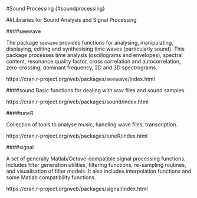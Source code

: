 
#Sound Processing {#soundprocessing}


##Libraries for Sound Analysis and Signal Processing


####seewave

The package `seewave` provides functions for analysing, manipulating, displaying, editing and synthesising time waves (particularly sound). This package processes time analysis (oscillograms and envelopes), spectral content, resonance quality factor, cross correlation and autocorrelation, zero-crossing, dominant frequency, 2D and 3D spectrograms.

https://cran.r-project.org/web/packages/seewave/index.html

####sound
Basic functions for dealing with wav files and sound samples.

https://cran.r-project.org/web/packages/sound/index.html


####tuneR

Collection of tools to analyse music, handling wave files, transcription.

https://cran.r-project.org/web/packages/tuneR/index.html

####signal

A set of generally Matlab/Octave-compatible signal processing functions. Includes filter generation utilities, filtering functions, re-sampling routines, and visualisation of filter models. It also includes interpolation functions and some Matlab compatibility functions.

https://cran.r-project.org/web/packages/signal/index.html

